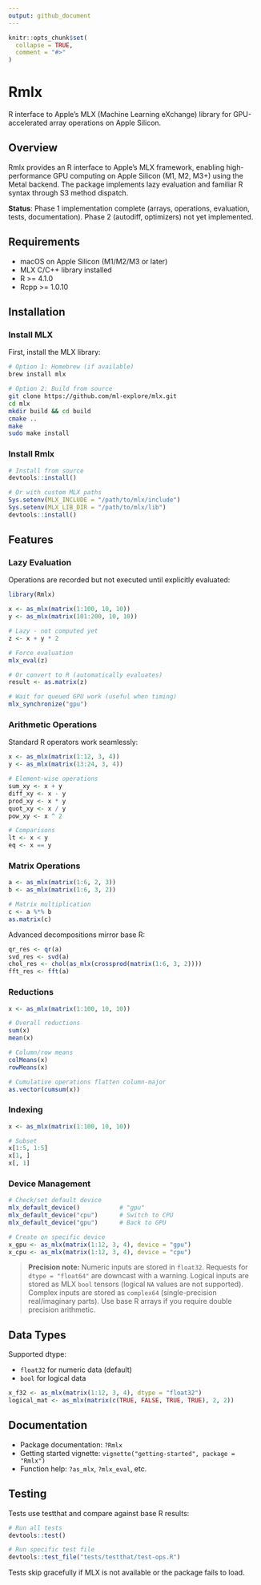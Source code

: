 ```yaml
---
output: github_document
---
```


```r
knitr::opts_chunk$set(
  collapse = TRUE,
  comment = "#>"
)
```

# Rmlx

R interface to Apple's MLX (Machine Learning eXchange) library for GPU-accelerated array operations on Apple Silicon.

## Overview

Rmlx provides an R interface to Apple's MLX framework, enabling high-performance GPU computing on Apple Silicon (M1, M2, M3+) using the Metal backend. The package implements lazy evaluation and familiar R syntax through S3 method dispatch.

**Status**: Phase 1 implementation complete (arrays, operations, evaluation, tests, documentation). Phase 2 (autodiff, optimizers) not yet implemented.

## Requirements

- macOS on Apple Silicon (M1/M2/M3 or later)
- MLX C/C++ library installed
- R >= 4.1.0
- Rcpp >= 1.0.10

## Installation

### Install MLX

First, install the MLX library:

```bash
# Option 1: Homebrew (if available)
brew install mlx

# Option 2: Build from source
git clone https://github.com/ml-explore/mlx.git
cd mlx
mkdir build && cd build
cmake ..
make
sudo make install
```

### Install Rmlx

```r
# Install from source
devtools::install()

# Or with custom MLX paths
Sys.setenv(MLX_INCLUDE = "/path/to/mlx/include")
Sys.setenv(MLX_LIB_DIR = "/path/to/mlx/lib")
devtools::install()
```

## Features

### Lazy Evaluation

Operations are recorded but not executed until explicitly evaluated:

```r
library(Rmlx)

x <- as_mlx(matrix(1:100, 10, 10))
y <- as_mlx(matrix(101:200, 10, 10))

# Lazy - not computed yet
z <- x + y * 2

# Force evaluation
mlx_eval(z)

# Or convert to R (automatically evaluates)
result <- as.matrix(z)

# Wait for queued GPU work (useful when timing)
mlx_synchronize("gpu")
```

### Arithmetic Operations

Standard R operators work seamlessly:

```r
x <- as_mlx(matrix(1:12, 3, 4))
y <- as_mlx(matrix(13:24, 3, 4))

# Element-wise operations
sum_xy <- x + y
diff_xy <- x - y
prod_xy <- x * y
quot_xy <- x / y
pow_xy <- x ^ 2

# Comparisons
lt <- x < y
eq <- x == y
```

### Matrix Operations

```r
a <- as_mlx(matrix(1:6, 2, 3))
b <- as_mlx(matrix(1:6, 3, 2))

# Matrix multiplication
c <- a %*% b
as.matrix(c)
```

Advanced decompositions mirror base R:

```r
qr_res <- qr(a)
svd_res <- svd(a)
chol_res <- chol(as_mlx(crossprod(matrix(1:6, 3, 2))))
fft_res <- fft(a)
```

### Reductions

```r
x <- as_mlx(matrix(1:100, 10, 10))

# Overall reductions
sum(x)
mean(x)

# Column/row means
colMeans(x)
rowMeans(x)

# Cumulative operations flatten column-major
as.vector(cumsum(x))
```

### Indexing

```r
x <- as_mlx(matrix(1:100, 10, 10))

# Subset
x[1:5, 1:5]
x[1, ]
x[, 1]
```

### Device Management

```r
# Check/set default device
mlx_default_device()           # "gpu"
mlx_default_device("cpu")      # Switch to CPU
mlx_default_device("gpu")      # Back to GPU

# Create on specific device
x_gpu <- as_mlx(matrix(1:12, 3, 4), device = "gpu")
x_cpu <- as_mlx(matrix(1:12, 3, 4), device = "cpu")
```

> **Precision note:** Numeric inputs are stored in `float32`. Requests for `dtype = "float64"` are downcast with a warning. Logical inputs are stored as MLX `bool` tensors (logical `NA` values are not supported). Complex inputs are stored as `complex64` (single-precision real/imaginary parts). Use base R arrays if you require double precision arithmetic.

## Data Types

Supported dtype:

- `float32` for numeric data (default)
- `bool` for logical data

```r
x_f32 <- as_mlx(matrix(1:12, 3, 4), dtype = "float32")
logical_mat <- as_mlx(matrix(c(TRUE, FALSE, TRUE, TRUE), 2, 2))
```

## Documentation

- Package documentation: `?Rmlx`
- Getting started vignette: `vignette("getting-started", package = "Rmlx")`
- Function help: `?as_mlx`, `?mlx_eval`, etc.

## Testing

Tests use testthat and compare against base R results:

```r
# Run all tests
devtools::test()

# Run specific test file
devtools::test_file("tests/testthat/test-ops.R")
```

Tests skip gracefully if MLX is not available or the package fails to load.
